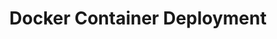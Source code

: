 ---
title: "Docker Container Deployment"
description: "Deploy Proxus using Docker containers and Docker Compose"
sidebarTitle: "Docker Deployment"
icon: "docker"
iconType: "brands"
"og:title": "Docker Deployment Guide | Proxus Docs"
"og:description": "Learn to deploy Proxus using Docker containers and Docker Compose"
---